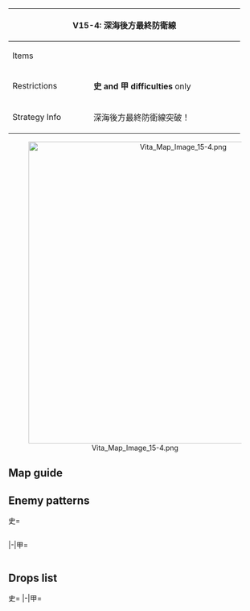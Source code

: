 {| class="article-table" style="width:100%;"
|-
! colspan="2" style="text-align:center;width:70%;" | V15-4: 深海後方最終防衛線
| rowspan="3" style="text-align:center;width:30%;" | [[File:Vita Map Banner 15-4.png|400px]]
|-
! Items
| {{Bauxite}}
|-
! Restrictions
| '''史 and 甲 difficulties''' only
|-
! Strategy Info
|深海後方最終防衛線突破！
|敵の残存戦力が結集し、深海後方海域における最終防衛線を<br>形成しつつある。精鋭艦隊を投入し、同方面の敵の残存戦力<br>を撃破、同海域の制海権を確保せよ！
|}
<center>[[File:Vita Map Image 15-4.png|600px]]</center>
==Map guide==
{{Map/Branching
|id = V15-4
|0 -> A/empty = *Meet any of the following requirements:
**'''Fast fleet''' and DD ≧ 2
**{{ShipLink|Akitsushima}} in the fleet and DD ≧ 2
**CL is Fleet flagship and DD ≧ 3
|0 -> C = *Do not meet the requirements for A
|A/empty -> B, D = *Choice node
|D -> G/empty,E =*Have a '''fast fleet''' and meet any of the following requirements to route to G:
**CL is Fleet flagship and DD ≧ 3
**CL ≧ 1 and DD ≧ 4
*Meet all of the following requirements to have 50%/50% routing between G and E:
**Do not meet the requirements for G
**'''Fast fleet''', CL ≧ 1 and DD ≧ 2
*Failure to meet any of the above requirements will route to E
|E -> H = *Fixed route
|G/empty -> J/resource, I = *Choice node
|I -> K = *Pass the LoS check (varies depending on the number of DDs in the fleet)
|I -> F/empty = *Fail the LoS check
}}

==Enemy patterns==
<tabber>史=
<div class="scrollable" style="width:800px;max-height:400px;overflow:auto;">
{{Map/Nodes|name=再編成水雷戦隊
|B
|Normal/BaseXP
|{{Formation|Line Ahead}}
|220
|602
|555
|592
|576
|576
|576
|-
|B
|Normal/BaseXP
|{{Formation|Line Ahead}}
|200
|601
|555
|592
|576
|576
|576
|-
|B
|Normal/BaseXP
|{{Formation|Double Line}}
|200
|601
|555
|592
|576
|576
|576
|-
|B
|Normal/BaseXP
|{{Formation|Line Ahead}}
|180
|601
|555
|591
|576
|576
|576
|-
}}
{{Map/Nodes|name=再編成潜水艦隊 B群
|C
|Normal/BaseXP
|{{Formation|Echelon}}
|200
|572
|533
|533
|533
|-
|C
|Normal/BaseXP
|{{Formation|Line Abreast}}
|200
|572
|533
|533
|533
|-
|C
|Normal/BaseXP
|{{Formation|Echelon}}
|180
|572
|533
|532
|532
|-
|C
|Normal/BaseXP
|{{Formation|Line Abreast}}
|180
|572
|533
|532
|532
|-
}}
{{Map/Nodes|name=再編成巡洋艦戦隊
|D
|Normal/BaseXP
|{{Formation|Line Ahead}}
|250
|602
|555
|595
|592
|576
|576
|-
|D
|Normal/BaseXP
|{{Formation|Line Ahead}}
|230
|601
|555
|595
|592
|576
|576
|-
|D
|Normal/BaseXP
|{{Formation|Double Line}}
|230
|601
|555
|595
|592
|576
|576
|-
|D
|Normal/BaseXP
|{{Formation|Line Ahead}}
|200
|601
|555
|595
|591
|576
|576
|-
|D
|Normal/BaseXP
|{{Formation|Double Line}}
|200
|601
|555
|595
|591
|576
|576
|-
}}
{{Map/Nodes|name=再編成潜水艦隊 A群
|E
|Normal/BaseXP
|{{Formation|Echelon}}
|200
|572
|533
|533
|533
|-
|E
|Normal/BaseXP
|{{Formation|Line Abreast}}
|200
|572
|533
|533
|533
|-
|E
|Normal/BaseXP
|{{Formation|Echelon}}
|180
|572
|533
|532
|532
|-
|E
|Normal/BaseXP
|{{Formation|Line Abreast}}
|180
|572
|533
|532
|532
|-
}}
{{Map/Nodes|name=再建中西海岸拠点
|H
|Normal/BaseXP
|{{Formation|Diamond}}
|500
|613
|558
|576
|576
|556
|558
|-
|H
|Normal/BaseXP
|{{Formation|Diamond}}
|480
|613
|558
|576
|576
|556
|526
|-
|H
|Normal/BaseXP
|{{Formation|Diamond}}
|460
|613
|526
|576
|576
|556
|526
|-
}}
{{Map/Nodes|name=護衛空母部隊
|I
|Aerial/BaseXP
|{{Formation|Diamond}}
|300
|560
|560
|592
|592
|577
|577
|-
|I
|Aerial/BaseXP
|{{Formation|Diamond}}
|280
|560
|560
|592
|592
|576
|576
|-
|I
|Aerial/BaseXP
|{{Formation|Diamond}}
|260
|560
|560
|592
|591
|576
|576
|-
|I
|Aerial/BaseXP
|{{Formation|Diamond}}
|240
|560
|560
|591
|576
|576
|576
|-
}}
{{Map/Nodes|name=深海後方防衛艦隊旗艦
|K
|Boss/BaseXP
|{{Formation|Line Ahead}}
|600
|646
|571
|571
|557
|578
|578
|-
|K
|Boss/BaseXP
|{{Formation|Line Ahead}}
|580
|646
|533
|533
|567
|577
|577
|-
|K
|Boss/BaseXP
|{{Formation|Line Ahead}}
|560
|645
|533
|533
|543
|576
|576
|-
}}
</div> <!-- overflow -->
|-|甲=
<div class="scrollable" style="width:800px;max-height:400px;overflow:auto;">
{{Map/Nodes|name=再編成水雷戦隊
|B
|Normal/BaseXP
|{{Formation|Line Ahead}}
|200
|601
|555
|592
|576
|576
|576
|-
|B
|Normal/BaseXP
|{{Formation|Double Line}}
|200
|601
|555
|592
|576
|576
|576
|-
|B
|Normal/BaseXP
|{{Formation|Line Ahead}}
|180
|601
|555
|591
|576
|576
|576
|-
|B
|Normal/BaseXP
|{{Formation|Double Line}}
|180
|601
|555
|591
|576
|576
|576
|-
|B
|Normal/BaseXP
|{{Formation|Double Line}}
|150
|555
|555
|591
|576
|576
|576
|-
}}
{{Map/Nodes|name=再編成潜水艦隊 B群
|C
|Normal/BaseXP
|{{Formation|Echelon}}
|180
|572
|533
|532
|532
|-
|C
|Normal/BaseXP
|{{Formation|Line Abreast}}
|180
|572
|533
|532
|532
|-
|C
|Normal/BaseXP
|{{Formation|Echelon}}
|160
|572
|533
|530
|530
|-
|C
|Normal/BaseXP
|{{Formation|Line Abreast}}
|160
|572
|533
|530
|530
|-
}}
{{Map/Nodes|name=再編成巡洋艦戦隊
|D
|Normal/BaseXP
|{{Formation|Line Ahead}}
|230
|601
|555
|595
|592
|576
|576
|-
|D
|Normal/BaseXP
|{{Formation|Double Line}}
|230
|601
|555
|595
|592
|576
|576
|-
|D
|Normal/BaseXP
|{{Formation|Line Ahead}}
|200
|601
|555
|595
|591
|576
|576
|-
|D
|Normal/BaseXP
|{{Formation|Double Line}}
|200
|601
|555
|595
|591
|576
|576
|-
|D
|Normal/BaseXP
|{{Formation|Double Line}}
|150
|555
|555
|594
|591
|576
|576
|-
}}
{{Map/Nodes|name=再編成潜水艦隊 A群
|E
|Normal/BaseXP
|{{Formation|Echelon}}
|180
|572
|533
|532
|532
|-
|E
|Normal/BaseXP
|{{Formation|Line Abreast}}
|180
|572
|533
|532
|532
|-
|E
|Normal/BaseXP
|{{Formation|Echelon}}
|160
|572
|533
|530
|530
|-
|E
|Normal/BaseXP
|{{Formation|Line Abreast}}
|160
|572
|533
|530
|530
|-
}}
{{Map/Nodes|name=再建中西海岸拠点
|H
|Normal/BaseXP
|{{Formation|Diamond}}
|480
|613
|558
|576
|576
|556
|526
|-
|H
|Normal/BaseXP
|{{Formation|Diamond}}
|460
|613
|526
|576
|576
|556
|526
|-
|H
|Normal/BaseXP
|{{Formation|Diamond}}
|440
|613
|526
|576
|576
|556
|-
|H
|Normal/BaseXP
|{{Formation|Diamond}}
|420
|613
|526
|576
|576
|576
|-
|H
|Normal/BaseXP
|{{Formation|Diamond}}
|400
|613
|526
|526
|576
|576
|-
}}
{{Map/Nodes|name=護衛空母部隊
|I
|Aerial/BaseXP
|{{Formation|Diamond}}
|280
|560
|560
|592
|592
|576
|576
|-
|I
|Aerial/BaseXP
|{{Formation|Diamond}}
|260
|560
|560
|592
|591
|576
|576
|-
|I
|Aerial/BaseXP
|{{Formation|Diamond}}
|240
|560
|560
|591
|576
|576
|576
|-
|I
|Aerial/BaseXP
|{{Formation|Diamond}}
|220
|560
|523
|591
|576
|576
|576
|-
|I
|Aerial/BaseXP
|{{Formation|Diamond}}
|200
|523
|523
|591
|576
|576
|576
|-
}}
{{Map/Nodes|name=深海後方防衛艦隊旗艦
|K
|Boss/BaseXP
|{{Formation|Line Ahead}}
|580
|646
|533
|533
|567
|577
|577
|-
|K
|Boss/BaseXP
|{{Formation|Line Ahead}}
|560
|645
|533
|533
|543
|576
|576
|-
|K
|Boss/BaseXP
|{{Formation|Line Ahead}}
|540
|645
|531
|531
|543
|576
|576
|-
|K
|Boss/BaseXP
|{{Formation|Line Ahead}}
|520
|644
|530
|530
|543
|576
|576
|-
|K
|Boss/BaseXP
|{{Formation|Line Ahead}}
|500
|644
|530
|530
|529
|576
|576
|-
}}
</div> <!-- overflow -->
</tabber>

==Drops list==
<tabber>史=
{{Map/Drops
|regular = true
|no_legend = true
|filter_button = true
|nodes =  B, C, D, E, H, I, K
|boss = K
|{{ShipFrom|465}} : H, I, K
|{{ShipFrom|460}} : H, I,
|{{ShipFrom|431}} : H, I, K
|{{ShipFrom|155}} : H, I, K
|{{ShipFrom|128}} : H, I, K
|{{ShipFrom|163}} : H, I, K
|{{ShipFrom|154}} : H, I, K
|{{ShipFrom|184}} : H, I, K
|{{ShipFrom|413}} : H, I, K
|{{ShipFrom|414}} : H, I, K
|{{ShipFrom|127}} : B, D, H, I, K
|{{ShipFrom|191}} : B, C, D, E, H, I, K
|{{ShipFrom|126}} : B, C, D, E, H, I, K
|{{ShipFrom|115}} : B, C, D, E, H, I, K
|{{ShipFrom|56}} : B, C, D, E, H, I, K
|{{ShipFrom|22}} : B, C, D, E, H, I, K
|{{ShipFrom|51}} : B, C, D, E, H, I,
|{{ShipFrom|52}} : B, C, D, E, H, I,
|{{ShipFrom|9}} : B, C, D, E, H, I,
|{{ShipFrom|10}} : B, C, D, E, H, I,
|{{ShipFrom|32}} : B, C, D, E, H, I,
|{{ShipFrom|11}} : B, C, D, E, H, I,
|{{ShipFrom|12}} : B, C, D, E, H, I,
|{{ShipFrom|33}} : B, C, D, E, H, I,
|{{ShipFrom|95}} : B, C, D, E, H, I, K
|{{ShipFrom|96}} : B, C, D, E, H, I, K
|{{ShipFrom|97}} : B, C, D, E, H, I, K
|{{ShipFrom|98}} : B, C, D, E, H, I, K
|{{ShipFrom|48}} : B, C, D, E, H, I, K
|{{ShipFrom|49}} : B, C, D, E, H, I, K
|{{ShipFrom|116}} : K
|{{ShipFrom|74}} : K
|{{ShipFrom|75}} : K
|{{ShipFrom|92}} : K
|{{ShipFrom|76}} : K
|{{ShipFrom|89}} : K
|{{ShipFrom|102}} : K
|{{ShipFrom|103}} : K
}}
|-|甲=
{{Map/Drops
|regular = true
|no_legend = true
|filter_button = true
|nodes =  B, C, D, E, H, I, K
|boss = K
|{{ShipFrom|465}} : H, I, K
|{{ShipFrom|460}} : H, I,
|{{ShipFrom|431}} : H, I, K
|{{ShipFrom|155}} : H, I, K
|{{ShipFrom|128}} : H, I, K
|{{ShipFrom|163}} : H, I, K
|{{ShipFrom|154}} : H, I, K
|{{ShipFrom|184}} : H, I, K
|{{ShipFrom|413}} : H, I, K
|{{ShipFrom|414}} : H, I, K
|{{ShipFrom|127}} : B, D, H, I, K
|{{ShipFrom|191}} : B, C, D, E, H, I, K
|{{ShipFrom|126}} : B, C, D, E, H, I, K
|{{ShipFrom|115}} : B, C, D, E, H, I, K
|{{ShipFrom|56}} : B, C, D, E, H, I, K
|{{ShipFrom|22}} : B, C, D, E, H, I, K
|{{ShipFrom|51}} : B, C, D, E, H, I,
|{{ShipFrom|52}} : B, C, D, E, H, I,
|{{ShipFrom|9}} : B, C, D, E, H, I,
|{{ShipFrom|10}} : B, C, D, E, H, I,
|{{ShipFrom|32}} : B, C, D, E, H, I,
|{{ShipFrom|11}} : B, C, D, E, H, I,
|{{ShipFrom|12}} : B, C, D, E, H, I,
|{{ShipFrom|33}} : B, C, D, E, H, I,
|{{ShipFrom|95}} : B, C, D, E, H, I, K
|{{ShipFrom|96}} : B, C, D, E, H, I, K
|{{ShipFrom|97}} : B, C, D, E, H, I, K
|{{ShipFrom|98}} : B, C, D, E, H, I, K
|{{ShipFrom|48}} : B, C, D, E, H, I, K
|{{ShipFrom|49}} : B, C, D, E, H, I, K
|{{ShipFrom|116}} : K
|{{ShipFrom|74}} : K
|{{ShipFrom|75}} : K
|{{ShipFrom|92}} : K
|{{ShipFrom|76}} : K
|{{ShipFrom|89}} : K
|{{ShipFrom|102}} : K
|{{ShipFrom|103}} : K
}}
</tabber>